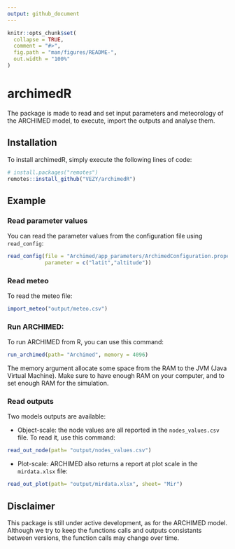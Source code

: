 ```yaml
---
output: github_document
---
```


<!-- README.md is generated from README.Rmd. Please edit that file -->

```r
knitr::opts_chunk$set(
  collapse = TRUE,
  comment = "#>",
  fig.path = "man/figures/README-",
  out.width = "100%"
)
```
# archimedR

The package is made to read and set input parameters and meteorology of the ARCHIMED model, to execute, import the outputs and analyse them.


## Installation 

To install archimedR, simply execute the following lines of code:  

```r
# install.packages("remotes")
remotes::install_github("VEZY/archimedR")
```

## Example

### Read parameter values

You can read the parameter values from the configuration file using `read_config`:  

```r
read_config(file = "Archimed/app_parameters/ArchimedConfiguration.properties",
            parameter = c("latit","altitude"))
```

### Read meteo

To read the meteo file: 

```r
import_meteo("output/meteo.csv")
```

### Run ARCHIMED:

To run ARCHIMED from R, you can use this command:

```r
run_archimed(path= "Archimed", memory = 4096)
```

The memory argument allocate some space from the RAM to the JVM (Java Virtual Machine). Make sure to have enough RAM on your computer, and to set enough RAM for the simulation.


### Read outputs

Two models outputs are available: 

* Object-scale: the node values are all reported in the `nodes_values.csv` file. To read it, use this command:  

```r
read_out_node(path= "output/nodes_values.csv")
```

* Plot-scale: ARCHIMED also returns a report at plot scale in the `mirdata.xlsx` file: 

```r
read_out_plot(path= "output/mirdata.xlsx", sheet= "Mir")
```


## Disclaimer

This package is still under active development, as for the ARCHIMED model. Although we try to keep the functions calls and outputs consistants between versions, the function calls may change over time.
